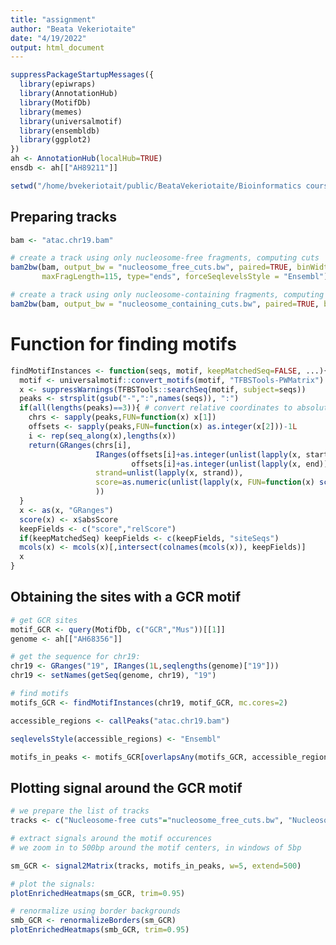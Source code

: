 ```yaml
---
title: "assignment"
author: "Beata Vekeriotaite"
date: "4/19/2022"
output: html_document
---
```


```r
suppressPackageStartupMessages({
  library(epiwraps)
  library(AnnotationHub)
  library(MotifDb)
  library(memes)
  library(universalmotif)
  library(ensembldb)
  library(ggplot2)
})
ah <- AnnotationHub(localHub=TRUE)
ensdb <- ah[["AH89211"]]

setwd("/home/bvekeriotait/public/BeataVekeriotaite/Bioinformatics course 2022/Practice/Assignments/materials2022/week07")

```


## Preparing tracks

```r
bam <- "atac.chr19.bam"

# create a track using only nucleosome-free fragments, computing cuts
bam2bw(bam, output_bw = "nucleosome_free_cuts.bw", paired=TRUE, binWidth=1L, minFragLength=30,
       maxFragLength=115, type="ends", forceSeqlevelsStyle = "Ensembl")

# create a track using only nucleosome-containing fragments, computing coverage
bam2bw(bam, output_bw = "nucleosome_containing_cuts.bw", paired=TRUE, binWidth=1L, minFragLength=130, type="ends", forceSeqlevelsStyle = "Ensembl")

```



# Function for finding motifs

```r
findMotifInstances <- function(seqs, motif, keepMatchedSeq=FALSE, ...){
  motif <- universalmotif::convert_motifs(motif, "TFBSTools-PWMatrix")
  x <- suppressWarnings(TFBSTools::searchSeq(motif, subject=seqs))
  peaks <- strsplit(gsub("-",":",names(seqs)), ":")
  if(all(lengths(peaks)==3)){ # convert relative coordinates to absolute
    chrs <- sapply(peaks,FUN=function(x) x[1])
    offsets <- sapply(peaks,FUN=function(x) as.integer(x[2]))-1L
    i <- rep(seq_along(x),lengths(x))
    return(GRanges(chrs[i], 
                   IRanges(offsets[i]+as.integer(unlist(lapply(x, start))),
                           offsets[i]+as.integer(unlist(lapply(x, end)))),
                   strand=unlist(lapply(x, strand)),
                   score=as.numeric(unlist(lapply(x, FUN=function(x) score(x))))
                   ))
  }
  x <- as(x, "GRanges")
  score(x) <- x$absScore
  keepFields <- c("score","relScore")
  if(keepMatchedSeq) keepFields <- c(keepFields, "siteSeqs")
  mcols(x) <- mcols(x)[,intersect(colnames(mcols(x)), keepFields)]
  x
}
```


## Obtaining the sites with a GCR motif
```r
# get GCR sites
motif_GCR <- query(MotifDb, c("GCR","Mus"))[[1]]
genome <- ah[["AH68356"]]

# get the sequence for chr19:
chr19 <- GRanges("19", IRanges(1L,seqlengths(genome)["19"]))
chr19 <- setNames(getSeq(genome, chr19), "19")

# find motifs
motifs_GCR <- findMotifInstances(chr19, motif_GCR, mc.cores=2)

accessible_regions <- callPeaks("atac.chr19.bam")

seqlevelsStyle(accessible_regions) <- "Ensembl"

motifs_in_peaks <- motifs_GCR[overlapsAny(motifs_GCR, accessible_regions)]

```

## Plotting signal around the GCR motif 

```r
# we prepare the list of tracks
tracks <- c("Nucleosome-free cuts"="nucleosome_free_cuts.bw", "Nucleosome-containing cuts"="nucleosome_containing_cuts.bw")

# extract signals around the motif occurences
# we zoom in to 500bp around the motif centers, in windows of 5bp

sm_GCR <- signal2Matrix(tracks, motifs_in_peaks, w=5, extend=500)

# plot the signals:
plotEnrichedHeatmaps(sm_GCR, trim=0.95)

# renormalize using border backgrounds
smb_GCR <- renormalizeBorders(sm_GCR)
plotEnrichedHeatmaps(smb_GCR, trim=0.95)

```

